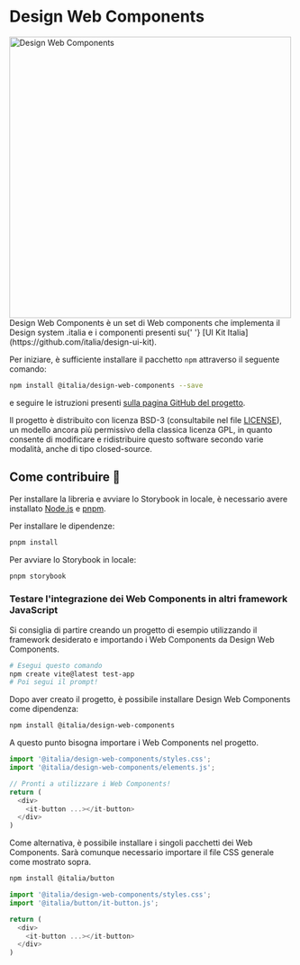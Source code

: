 
<Meta title='Welcome' />

<div class='mb-4'>
  <h1 class='visually-hidden'>Design Web Components</h1>
  <div class='text-center'>
    <img src='./logo.png' width='500px' alt='Design Web Components' />
  </div>
  <div class='text-center mb-4'>
    Design Web Components è un set di Web components che implementa il Design system .italia e i componenti presenti su{' '}
    [UI Kit Italia](https://github.com/italia/design-ui-kit).
  </div>
</div>

Per iniziare, è sufficiente installare il pacchetto `npm` attraverso il seguente comando:

```bash
npm install @italia/design-web-components --save
```

e seguire le istruzioni presenti [sulla pagina GitHub del
progetto](https://github.com/italia/design-web-components?tab=readme-ov-file#come-usare-la-libreria).

Il progetto è distribuito con licenza BSD-3 (consultabile nel file [LICENSE](https://github.com/italia/design-web-components/blob/main/LICENSE)),
un modello ancora più permissivo della classica licenza GPL, in quanto consente di modificare e ridistribuire
questo software secondo varie modalità, anche di tipo closed-source.

## Come contribuire 💙

Per installare la libreria e avviare lo Storybook in locale, è necessario avere installato [Node.js](https://nodejs.org/) e [pnpm](https://pnpm.io/).

Per installare le dipendenze:

```sh
pnpm install
```

Per avviare lo Storybook in locale:

```sh
pnpm storybook
```

### Testare l'integrazione dei Web Components in altri framework JavaScript

Si consiglia di partire creando un progetto di esempio utilizzando il framework desiderato e importando i Web Components da Design Web Components.

```bash
# Esegui questo comando
npm create vite@latest test-app
# Poi segui il prompt!
```

Dopo aver creato il progetto, è possibile installare Design Web Components come dipendenza:

```bash
npm install @italia/design-web-components
```

A questo punto bisogna importare i Web Components nel progetto.

```javascript
import '@italia/design-web-components/styles.css';
import '@italia/design-web-components/elements.js';

// Pronti a utilizzare i Web Components!
return (
  <div>
    <it-button ...></it-button>
  </div>
)
```

Come alternativa, è possibile installare i singoli pacchetti dei Web Components. Sarà comunque necessario importare il file CSS generale come mostrato sopra.

```bash
npm install @italia/button
```

```javascript
import '@italia/design-web-components/styles.css';
import '@italia/button/it-button.js';

return (
  <div>
    <it-button ...></it-button>
  </div>
)
```
